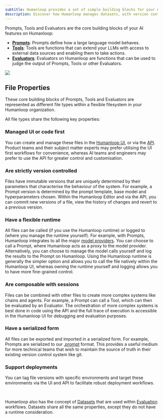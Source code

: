 ```yaml
---
subtitle: Humanloop provides a set of simple building blocks for your AI applications and avoids complex abstractions.
description: Discover how Humanloop manages datasets, with version control and collaboration to enable you to evaluate and fine-tune your models.
---
```


Prompts, Tools and Evaluators are the core building blocks of your AI features on Humanloop:

- [**Prompts**](./prompts): Prompts define how a large language model behaves.
- [**Tools**](./tools): Tools are functions that can extend your LLMs with access to external data sources and enabling them to take actions.
- [**Evaluators**](./evaluators): Evaluators on Humanloop are functions that can be used to judge the output of Prompts, Tools or other Evaluators.

<img src="../../assets/images/artifacts-no-flow.png" />

## File Properties

These core building blocks of Prompts, Tools and Evaluators are represented as different file types within a flexible filesystem in your Humanloop organization.

All file types share the following key properties:

### Managed UI or code first

You can create and manage these files in the [Humanloop UI](https://app.humanloop.com/),
or via the [API](http://humanloop.com/docs/v5/api-reference/sd-ks). Product teams and their subject matter experts may prefer utilising the UI first workflows for convenience, whereas AI teams and engineers may prefer to use the API for greater control and customisation.

### Are strictly version controlled

Files have immutable versions that are uniquely determined by
their parameters that characterise the behaviour of the system. For example, a Prompt version is determined by the prompt template, base model and hyperparameters chosen.
Within the Humanloop Editor and via the API, you can commit new versions of a file, view the history of changes and revert to a previous version.

### Have a flexible runtime

All files can be called (if you use the Humanloop runtime) or logged to (where you manage the runtime yourself). For example,
with Prompts, Humanloop integrates to all the major [model providers](http://humanloop.com/docs/v5/reference/supported-models). You can choose to call a Prompt, where Humanloop acts as a proxy to the model provider. Alternatively, you can choose to manage the model calls yourself and log the results to the Prompt on Humanloop.
Using the Humanloop runtime is generally the simpler option and allows you to call the file natively within the Humanloop UI, whereas owning the runtime yourself and logging allows you to have more fine-grained control.

### Are composable with sessions

Files can be combined with other files to create more complex systems like chains and agents. For example, a Prompt can call a Tool, which can then be evaluated by an Evaluator.
The orchestration of more complex systems is best done in code using the API and the full trace of execution is accessible in the Humanloop UI for debugging and evaluation purposes.

### Have a serialized form

All files can be exported and imported in a serialized form. For example, Prompts are serialized to our [.prompt](http://humanloop.com/docs/v5/reference/prompt-file-spec) format. This provides a useful medium for more technical teams that wish to maintain the source of truth in their existing version control system like git.

### Support deployments

You can tag file versions with specific environments and target these environments via the UI and API to facilitate robust deployment workflows.

<br />

Humanloop also has the concept of [Datasets](http://humanloop.com/docs/v5/getting-started/concepts/datasets) that are used within [Evaluation](http://humanloop.com/docs/v5/getting-started/concepts/evaluation) workflows. Datasets share all the same properties, except they do not have a runtime consideration.
